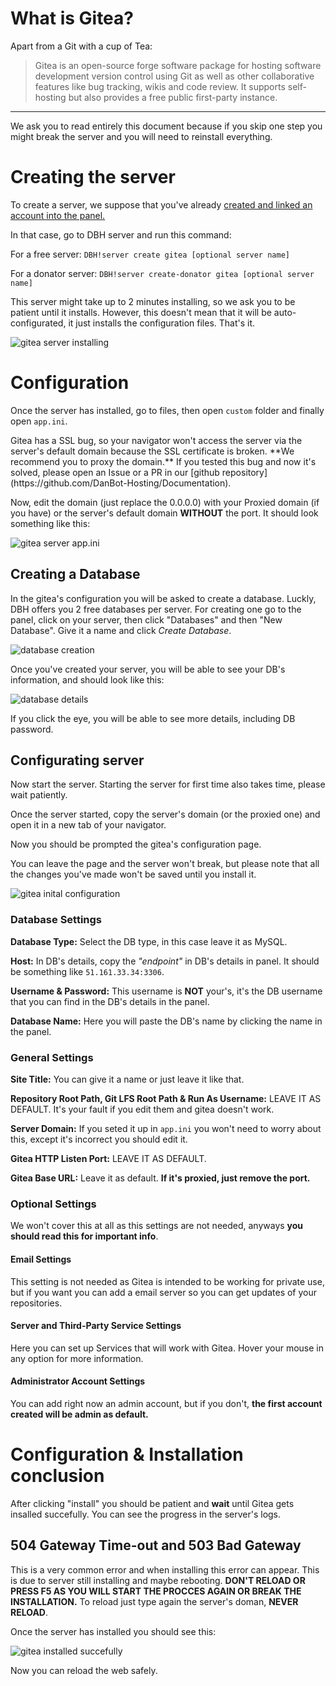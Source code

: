 # What is Gitea?

Apart from a Git with a cup of Tea:

> Gitea is an open-source forge software package for hosting software development version control using Git as well as other collaborative features like bug tracking, wikis and code review. It supports self-hosting but also provides a free public first-party instance.

<Redirect
  href="https://en.wikipedia.org/wiki/Gitea"
  label="Source: Wikipedia"
/>

---

We ask you to read entirely this document because if you skip one step you might break the server and you will need to reinstall everything.

# Creating the server

To create a server, we suppose that you've already [created and linked an account into the panel.](https://docs.danbot.dev/getting-started)

In that case, go to DBH server and run this command:

For a free server: `DBH!server create gitea [optional server name]`

For a donator server: `DBH!server create-donator gitea [optional server name]`

<Tip>
  This server might take up to 2 minutes installing, so we ask you to be patient
  until it installs. However, this doesn't mean that it will be
  auto-configurated, it just installs the configuration files. That's it.
</Tip>

![gitea server installing](/content/gitea/server-installing.jpg)

# Configuration

Once the server has installed, go to files, then open `custom` folder and finally open `app.ini`.

<Tip label="Temporary Note">
  Gitea has a SSL bug, so your navigator won't access the server via the
  server's default domain because the SSL certificate is broken. **We recommend
  you to proxy the domain.** If you tested this bug and now it's solved, please
  open an Issue or a PR in our [github
  repository](https://github.com/DanBot-Hosting/Documentation).
</Tip>

Now, edit the domain (just replace the 0.0.0.0) with your Proxied domain (if you have) or the server's default domain **WITHOUT** the port. It should look something like this:

![gitea server app.ini](/content/gitea/gitea-appini.png)

## Creating a Database

In the gitea's configuration you will be asked to create a database. Luckly, DBH offers you 2 free databases per server. For creating one go to the panel, click on your server, then click "Databases" and then "New Database". Give it a name and click _Create Database_.

![database creation](/content/gitea/database-create.png)

Once you've created your server, you will be able to see your DB's information, and should look like this:

![database details](/content/gitea/database-details.jpg)

If you click the eye, you will be able to see more details, including DB password.

## Configurating server

Now start the server. Starting the server for first time also takes time, please wait patiently.

Once the server started, copy the server's domain (or the proxied one) and open it in a new tab of your navigator.

Now you should be prompted the gitea's configuration page.

<Tip label="Pro Tip">
  You can leave the page and the server won't break, but please note that all
  the changes you've made won't be saved until you install it.
</Tip>

![gitea inital configuration](/content/gitea/gitea-initial-config.png)

### Database Settings

**Database Type:** Select the DB type, in this case leave it as MySQL.

**Host:** In DB's details, copy the _"endpoint"_ in DB's details in panel. It should be something like `51.161.33.34:3306`.

**Username & Password:** This username is **NOT** your's, it's the DB username that you can find in the DB's details in the panel.

**Database Name:** Here you will paste the DB's name by clicking the name in the panel.

### General Settings

**Site Title:** You can give it a name or just leave it like that.

**Repository Root Path, Git LFS Root Path & Run As Username:** LEAVE IT AS DEFAULT. It's your fault if you edit them and gitea doesn't work.

**Server Domain:** If you seted it up in `app.ini` you won't need to worry about this, except it's incorrect you should edit it.

**Gitea HTTP Listen Port:** LEAVE IT AS DEFAULT.

**Gitea Base URL:** Leave it as default. **If it's proxied, just remove the port.**

### Optional Settings

We won't cover this at all as this settings are not needed, anyways **you should read this for important info**.

#### Email Settings

This setting is not needed as Gitea is intended to be working for private use, but if you want you can add a email server so you can get updates of your repositories.

#### Server and Third-Party Service Settings

Here you can set up Services that will work with Gitea. Hover your mouse in any option for more information.

#### Administrator Account Settings

You can add right now an admin account, but if you don't, **the first account created will be admin as default.**

# Configuration & Installation conclusion

After clicking "install" you should be patient and **wait** until Gitea gets insalled succefully. You can see the progress in the server's logs.

## 504 Gateway Time-out and 503 Bad Gateway

This is a very common error and when installing this error can appear. This is due to server still installing and maybe rebooting. **DON'T RELOAD OR PRESS F5 AS YOU WILL START THE PROCCES AGAIN OR BREAK THE INSTALLATION.** To reload just type again the server's doman, **NEVER RELOAD**.

Once the server has installed you should see this:

![gitea installed succefully](/content/gitea/gitea-installed-main-page.png)

Now you can reload the web safely.
